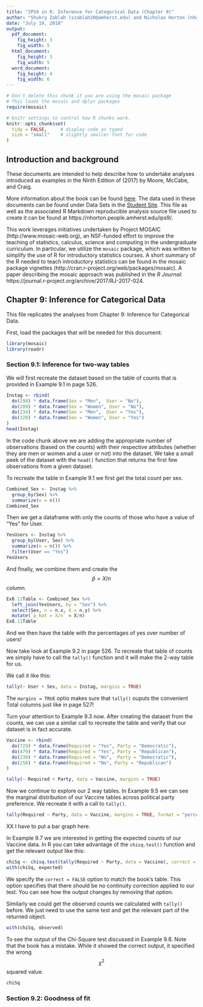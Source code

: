 ```yaml
---
title: "IPS9 in R: Inference for Categorical Data (Chapter 9)"
author: "Shukry Zablah (szablah20@amherst.edu) and Nicholas Horton (nhorton@amherst.edu)"
date: "July 19, 2018"
output: 
  pdf_document:
    fig_height: 3
    fig_width: 5
  html_document:
    fig_height: 3
    fig_width: 5
  word_document:
    fig_height: 4
    fig_width: 6
---
```



```r
# Don't delete this chunk if you are using the mosaic package
# This loads the mosaic and dplyr packages
require(mosaic)
```

```r
# knitr settings to control how R chunks work.
knitr::opts_chunk$set(
  tidy = FALSE,     # display code as typed
  size = "small"    # slightly smaller font for code
)
```

## Introduction and background 

These documents are intended to help describe how to undertake analyses introduced 
as examples in the Ninth Edition of \emph{Introduction to the Practice of Statistics} (2017) by Moore, McCabe, and Craig.

More information about the book can be found [here](https://macmillanlearning.com/Catalog/product/introductiontothepracticeofstatistics-ninthedition-moore).
The data used in these documents can be found under Data Sets in the [Student Site](https://www.macmillanlearning.com/catalog/studentresources/ips9e?_ga=2.29224888.526668012.1531487989-1209447309.1529940008#). This
file as well as the associated R Markdown reproducible analysis source file used to create it can be found at https://nhorton.people.amherst.edu/ips9/.

This work leverages initiatives undertaken by Project MOSAIC (http://www.mosaic-web.org), an NSF-funded effort to improve the teaching of statistics, calculus, science and computing in the undergraduate curriculum. In particular, we utilize the `mosaic` package, which was written to simplify the use of R for introductory statistics courses. A short summary of the R needed to teach introductory statistics can be found in the mosaic package vignettes (http://cran.r-project.org/web/packages/mosaic).  A paper describing the mosaic approach was published in the *R Journal*: https://journal.r-project.org/archive/2017/RJ-2017-024.
  
## Chapter 9: Inference for Categorical Data
This file replicates the analyses from Chapter 9: Inference for Categorical Data. 

First, load the packages that will be needed for this document: 
```r
library(mosaic)
library(readr)
```

### Section 9.1: Inference for two-way tables

We will first recreate the dataset based on the table of counts that is provided in Example 9.1 in page 526. 

```r
Instag <- rbind(
  do(298) * data.frame(Sex = "Men",  User = "No"),
  do(209) * data.frame(Sex = "Women", User = "No"),
  do(234) * data.frame(Sex = "Men",  User = "Yes"), 
  do(328) * data.frame(Sex = "Women", User = "Yes")
)  
head(Instag)
```

In the code chunk above we are adding the appropriate number of observations (based on the counts) with their respective attributes (whether they are men or women and a user or not) into the dataset. We take a small peek of the dataset with the `head()` function that returns the first few observations from a given dataset. 

To recreate the table in Example 9.1 we first get the total count per sex. 

```r
Combined_Sex <- Instag %>% 
  group_by(Sex) %>%
  summarize(n = n()) 
Combined_Sex
```

Then we get a dataframe with only the counts of those who have a value of "Yes" for User. 

```r
YesUsers <- Instag %>% 
  group_by(User, Sex) %>%
  summarize(n = n()) %>%
  filter(User == "Yes")
YesUsers
```

And finally, we combine them and create the $$\hat{p} = X/n$$ column. 

```r
Ex8.11Table <- Combined_Sex %>%
  left_join(YesUsers, by = "Sex") %>%
  select(Sex, n = n.x, X = n.y) %>%
  mutate(`p_hat = X/n` = X/n) 
Ex8.11Table
```

And we then have the table with the percentages of yes over number of users!

Now take look at Example 9.2 in page 526. To recreate that table of counts we simply have to call the `tally()` function and it will make the 2-way table for us. 

We call it like this: 

```r
tally(~ User + Sex, data = Instag, margins = TRUE)  
```

The `margins = TRUE` optio makes sure that `tally()` ouputs the convenient Total columns just like in page 527!

Turn your attention to Example 9.3 now. After creating the dataset from the counts, we can use a similar call to recreate the table and verify that our dataset is in fact accurate. 

```r
Vaccine <- rbind(
  do(729) * data.frame(Required = "Yes", Party = "Democratic"),
  do(479) * data.frame(Required = "Yes", Party = "Republican"),
  do(230) * data.frame(Required = "No",  Party = "Democratic"), 
  do(258) * data.frame(Required = "No", Party = "Republican")
)  

tally(~ Required + Party, data = Vaccine, margins = TRUE)
```

Now we continue to explore our 2 way tables. In Example 9.5 we can see the marginal distribution of our Vaccine tables across political party preference. We recreate it with a call to `tally()`. 

```r
tally(Required ~ Party, data = Vaccine, margins = TRUE, format = "percent")
```

XX I have to put a bar graph here. 

In Example 9.7 we are interested in getting the expected counts of our Vaccine data. In R you can take advantage of the `chisq.test()` function and get the relevant output like this: 

```r
chiSq <- chisq.test(tally(Required ~ Party, data = Vaccine), correct = FALSE)
with(chiSq, expected)
```

We specify the `correct = FALSE` option to match the book's table. This option specifies that there should be no continuity correction applied to our test. You can see how the output changes by removing that option. 

Similarly we could get the observed counts we calculated with `tally()` before. We just need to use the same test and get the relevant part of the returned object. 

```r
with(chiSq, observed)
```

To see the output of the Chi-Square test discussed in Example 9.8. Note that the book has a mistake. While it showed the correct output, it specified the wrong $$\chi^2$$ squared value. 

```r
chiSq
```
### Section 9.2: Goodness of fit
